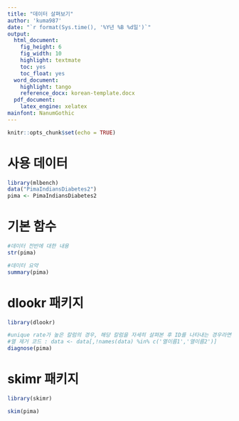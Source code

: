 ```yaml
---
title: "데이터 살펴보기"
author: 'kuma987'
date: "`r format(Sys.time(), '%Y년 %B %d일')`"
output:
  html_document: 
    fig_height: 6
    fig_width: 10
    highlight: textmate
    toc: yes
    toc_float: yes
  word_document:
    highlight: tango
    reference_docx: korean-template.docx
  pdf_document:
    latex_engine: xelatex
mainfont: NanumGothic
---
```


```r
knitr::opts_chunk$set(echo = TRUE)
```

# 사용 데이터
```r
library(mlbench)
data("PimaIndiansDiabetes2")
pima <- PimaIndiansDiabetes2
```

# 기본 함수
```r
#데이터 전반에 대한 내용
str(pima)
```
```r
#데이터 요약
summary(pima)
```

# dlookr 패키지
```r
library(dlookr)
```

```r
#unique rate가 높은 칼럼의 경우, 해당 칼럼을 자세히 살펴본 후 ID를 나타내는 경우라면 모델링 전에 제거할 것
#열 제거 코드 : data <- data[,!names(data) %in% c('열이름1','열이름2')]
diagnose(pima) 
```

# skimr 패키지
```r
library(skimr)
```
```r
skim(pima)
```


